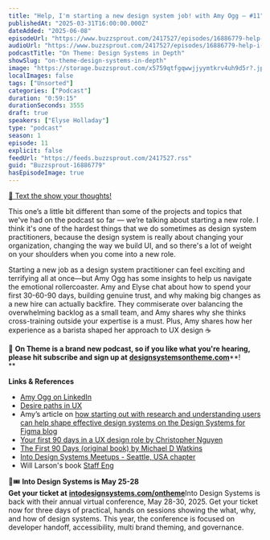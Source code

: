 ```yaml
---
title: "Help, I'm starting a new design system job! with Amy Ogg — #11"
publishedAt: "2025-03-31T16:00:00.000Z"
dateAdded: "2025-06-08"
episodeUrl: "https://www.buzzsprout.com/2417527/episodes/16886779-help-i-m-starting-a-new-design-system-job-with-amy-ogg-11.mp3"
audioUrl: "https://www.buzzsprout.com/2417527/episodes/16886779-help-i-m-starting-a-new-design-system-job-with-amy-ogg-11.mp3"
podcastTitle: "On Theme: Design Systems in Depth"
showSlug: "on-theme-design-systems-in-depth"
image: "https://storage.buzzsprout.com/x5759qtfgqwwjjyymtkrv4uh9d5r?.jpg"
localImages: false
tags: ["Unsorted"]
categories: ["Podcast"]
duration: "0:59:15"
durationSeconds: 3555
draft: true
speakers: ["Elyse Holladay"]
type: "podcast"
season: 1
episode: 11
explicit: false
feedUrl: "https://feeds.buzzsprout.com/2417527.rss"
guid: "Buzzsprout-16886779"
hasEpisodeImage: true
---
```

[📲 Text the show your thoughts!](https://www.buzzsprout.com/twilio/text_messages/2417527/open_sms)

This one’s a little bit different than some of the projects and topics that we've had on the podcast so far — we’re talking about starting a new role. I think it's one of the hardest things that we do sometimes as design system practitioners, because the design system is really about changing your organization, changing the way we build UI, and so there's a lot of weight on your shoulders when you come into a new role.

Starting a new job as a design system practitioner can feel exciting and terrifying all at once—but Amy Ogg has some insights to help us navigate the emotional rollercoaster. Amy and Elyse chat about how to spend your first 30-60-90 days, building genuine trust, and why making big changes as a new hire can actually backfire. They commiserate over balancing the overwhelming backlog as a small team, and Amy shares why she thinks cross-training outside your expertise is a must. Plus, Amy shares how her experience as a barista shaped her approach to UX design ☕️

💖 **On Theme is a brand new podcast, so if you like what you're hearing, please hit subscribe and sign up at** [**designsystemsontheme.com**](http://designsystemsontheme.com/)**!  
**  

**Links & References**

-   [Amy Ogg on LinkedIn](https://www.linkedin.com/in/amyogg)
-   [Desire paths in UX](https://medium.com/design-bootcamp/what-desire-paths-teach-us-about-ux-design-3aa6eeb56dff)
-   Amy’s article on [how starting out with research and understanding users can help shape effective design systems on the Design Systems for Figma blog](https://blog.designsystemsforfigma.com/empathy-first-how-understanding-users-shapes-effective-design-systems-15c227ce3735)
-   [Your first 90 days in a UX design role by Christopher Nguyen](https://uxplaybook.org/articles/a-guide-to-your-first-90-days-in-a-new-ux-role?srsltid=AfmBOor3o_ct8wCjim1G7FMzliZftApTQVXc7d2cTrcIwOTezr2n4aoY)
-   [The First 90 Days (original book) by Michael D Watkins](https://www.amazon.com/First-90-Days-Strategies-Expanded/dp/1422188612)
-   [Into Design Systems Meetups - Seattle, USA chapter](https://www.linkedin.com/company/into-design-systems-seattle-usa/)
-   Will Larson's book [Staff Eng](https://staffeng.com/guides/)

🎨🎟️ **Into Design Systems is May 25-28  
Get your ticket at** [**intodesignsystems.com/ontheme**](http://intodesignsystems.com/ontheme)Into Design Systems is back with their annual virtual conference, May 28-30, 2025. Get your ticket now for three days of practical, hands on sessions showing the what, why, and how of design systems. This year, the conference is focused on developer handoff, accessibility, multi brand theming, and governance.
